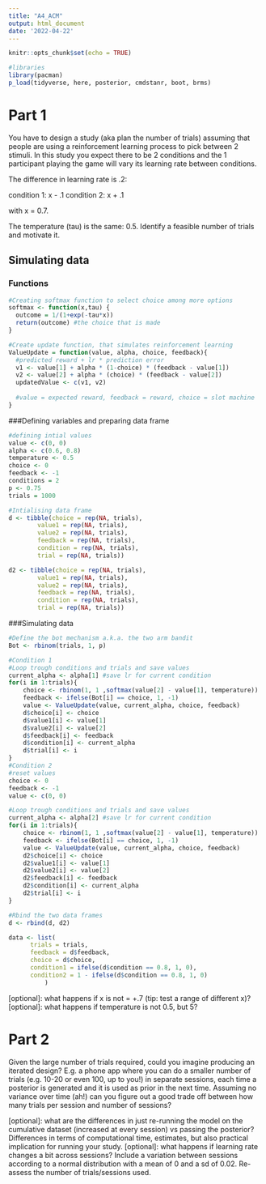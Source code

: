 ```yaml
---
title: "A4_ACM"
output: html_document
date: '2022-04-22'
---
```


```r
knitr::opts_chunk$set(echo = TRUE)
```

```r
#libraries
library(pacman)
p_load(tidyverse, here, posterior, cmdstanr, boot, brms)

```

# Part 1

You have to design a study (aka plan the number of trials) assuming that people are using a reinforcement learning process to pick between 2 stimuli. In this study you expect there to be 2 conditions and the 1 participant playing the game will vary its learning rate between conditions. 

The difference in learning rate is .2: 

condition 1: x - .1
condition 2: x + .1

with x = 0.7. 

The temperature (tau) is the same: 0.5.
Identify a feasible number of trials and motivate it.

## Simulating data

### Functions 
```r
#Creating softmax function to select choice among more options
softmax <- function(x,tau) {
  outcome = 1/(1+exp(-tau*x))
  return(outcome) #the choice that is made
}

#Create update function, that simulates reinforcement learning
ValueUpdate = function(value, alpha, choice, feedback){
  #predicted reward + lr * prediction error
  v1 <- value[1] + alpha * (1-choice) * (feedback - value[1]) 
  v2 <- value[2] + alpha * (choice) * (feedback - value[2])
  updatedValue <- c(v1, v2)
  
  #value = expected reward, feedback = reward, choice = slot machine
}

```


###Defining variables and preparing data frame
```r
#defining intial values
value <- c(0, 0) 
alpha <- c(0.6, 0.8)
temperature <- 0.5
choice <- 0
feedback <- -1
conditions = 2
p <- 0.75
trials = 1000

#Intialising data frame
d <- tibble(choice = rep(NA, trials),
		value1 = rep(NA, trials), 
		value2 = rep(NA, trials),
		feedback = rep(NA, trials), 
		condition = rep(NA, trials), 
		trial = rep(NA, trials))

d2 <- tibble(choice = rep(NA, trials),
		value1 = rep(NA, trials), 
		value2 = rep(NA, trials),
		feedback = rep(NA, trials), 
		condition = rep(NA, trials), 
		trial = rep(NA, trials))

```


###Simulating data 
```r
#Define the bot mechanism a.k.a. the two arm bandit
Bot <- rbinom(trials, 1, p)

#Condition 1
#Loop trough conditions and trials and save values
current_alpha <- alpha[1] #save lr for current condition
for(i in 1:trials){
	choice <- rbinom(1, 1 ,softmax(value[2] - value[1], temperature))
	feedback <- ifelse(Bot[i] == choice, 1, -1)
	value <- ValueUpdate(value, current_alpha, choice, feedback)
	d$choice[i] <- choice
	d$value1[i] <- value[1]
	d$value2[i] <- value[2]
	d$feedback[i] <- feedback
	d$condition[i] <- current_alpha
	d$trial[i] <- i
}
#Condition 2
#reset values
choice <- 0
feedback <- -1
value <- c(0, 0) 

#Loop trough conditions and trials and save values
current_alpha <- alpha[2] #save lr for current condition
for(i in 1:trials){
	choice <- rbinom(1, 1 ,softmax(value[2] - value[1], temperature))
	feedback <- ifelse(Bot[i] == choice, 1, -1)
	value <- ValueUpdate(value, current_alpha, choice, feedback)
	d2$choice[i] <- choice
	d2$value1[i] <- value[1]
	d2$value2[i] <- value[2]
	d2$feedback[i] <- feedback
	d2$condition[i] <- current_alpha
	d2$trial[i] <- i
}

#Rbind the two data frames
d <- rbind(d, d2)  

```

```r
data <- list(
      trials = trials, 
      feedback = d$feedback,
      choice = d$choice,
      condition1 = ifelse(d$condition == 0.8, 1, 0),
      condition2 = 1 - ifelse(d$condition == 0.8, 1, 0)
          )
```


[optional]: what happens if x is not = +.7 (tip: test a range of different x)?
[optional]: what happens if temperature is not 0.5, but 5?

# Part 2
Given the large number of trials required, could you imagine producing an iterated design? E.g. a phone app where you can do a smaller number of trials (e.g. 10-20 or even 100, up to you!) in separate sessions, each time a posterior is generated and it is used as prior in the next time.
Assuming no variance over time (ah!) can you figure out a good trade off between how many trials per session and number of sessions?






[optional]: what are the differences in just re-running the model on the cumulative dataset (increased at every session) vs passing the posterior? Differences in terms of computational time, estimates, but also practical implication for running your study.
[optional]: what happens if learning rate changes a bit across sessions? Include a variation between sessions according to a normal distribution with a mean of 0 and a sd of 0.02. Re-assess the number of trials/sessions used.


